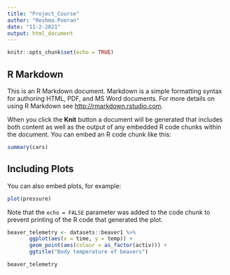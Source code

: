```yaml
---
title: "Project_Course"
author: "Reshma.Poeran"
date: "11-2-2021"
output: html_document
---
```


```r
knitr::opts_chunk$set(echo = TRUE)
```

## R Markdown

This is an R Markdown document. Markdown is a simple formatting syntax for authoring HTML, PDF, and MS Word documents. For more details on using R Markdown see <http://rmarkdown.rstudio.com>.

When you click the **Knit** button a document will be generated that includes both content as well as the output of any embedded R code chunks within the document. You can embed an R code chunk like this:

```r
summary(cars)
```

## Including Plots

You can also embed plots, for example:

```r
plot(pressure)
```

Note that the `echo = FALSE` parameter was added to the code chunk to prevent printing of the R code that generated the plot.

```r
beaver_telemetry <- datasets::beaver1 %>% 
       ggplot(aes(x = time, y = temp)) +
       geom_point(aes(colour = as_factor(activ))) +
       ggtitle("Body temperature of beavers")

beaver_telemetry
```


